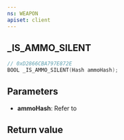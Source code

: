 ```yaml
---
ns: WEAPON
apiset: client
---
```

## _IS_AMMO_SILENT

```c
// 0xD2866CBA797E872E
BOOL _IS_AMMO_SILENT(Hash ammoHash);
```


## Parameters
* **ammoHash**: Refer to <EmbeddedEnum type="eAmmoType" />

## Return value
